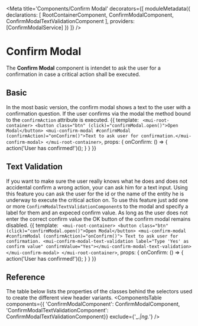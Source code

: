


<Meta title='Components/Confirm Modal' decorators={[
  moduleMetadata({
    declarations: [
      RootContainerComponent,
      ConfirmModalComponent,
      ConfirmModalTextValidationComponent
    ],
    providers: [ConfirmModalService]
  })
]} />

# Confirm Modal
The **Confirm Modal** component is intendet to ask the user for a confirmation in case 
a critical action shall be executed.

## Basic
In the most basic version, the confirm modal shows a text to the user with a confirmation 
question. If the user confirms via the modal the method bound to the `confirmAction` attribute
is executed.
<Preview>
  <Story name='Basic' height='180px'>{{
    template: `
      <mui-root-container>
        <button class="btn" (click)="confirmModal.open()">Open Modal</button>
        <mui-confirm-modal #confirmModal (confirmAction)="onConfirm()">Text to ask user for confirmation.</mui-confirm-modal>
      </mui-root-container>`,
    props: {
      onConfirm: () => {
        action('User has confirmed!')();
      }
    }
  }}
  </Story>
</Preview>

## Text Validation
If you want to make sure the user really knows what he does and does not accidental confirm a 
wrong action, your can ask him for a text input. Using this feature you can ask the user for 
the id or the name of the entity he is underway to execute the critical action on. 
To use this feature just add one or more `ConfirmModalTextValidationComponent`s to the modal
and specify a label for them and an expeced confirm value. As long as the user does not enter 
the correct confirm value the OK button of the confirm modal remains disabled.
<Preview>
  <Story name='Text Validation' height='280px'>{{
    template: `
      <mui-root-container>
        <button class="btn" (click)="confirmModal.open()">Open Modal</button>
        <mui-confirm-modal #confirmModal (confirmAction)="onConfirm()">
          Text to ask user for confirmation.
          <mui-confirm-modal-text-validation label="Type 'Yes' as confirm value" confirmValue="Yes"></mui-confirm-modal-text-validation>
        </mui-confirm-modal>
      </mui-root-container>`,
    props: {
      onConfirm: () => {
        action('User has confirmed!')();
      }
    }
  }}
  </Story>
</Preview>

## Reference
The table below lists the properties of the classes behind the selectors used to create the different view header variants.
<ComponentsTable components={{
  'ConfirmModalComponent': ConfirmModalComponent,
  'ConfirmModalTextValidationComponent': ConfirmModalTextValidationComponent}} 
  exclude={'_.*|ng.*'} 
/>